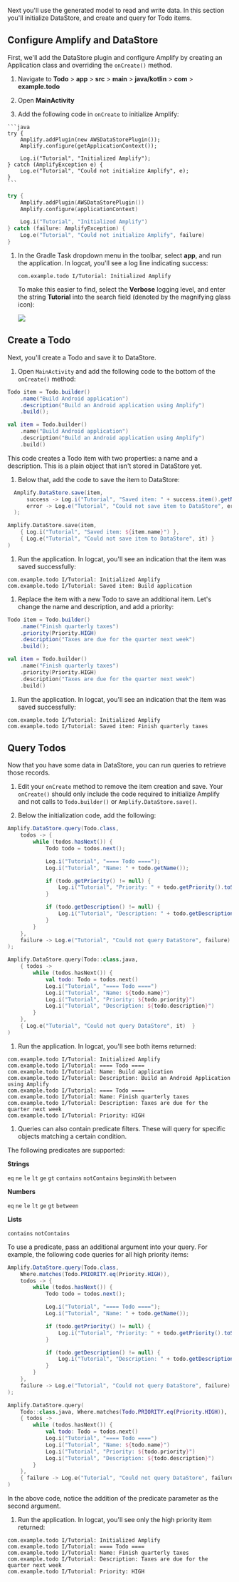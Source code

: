 Next you'll use the generated model to read and write data. In this section you'll initialize DataStore, and create and query for Todo items.

## Configure Amplify and DataStore

First, we'll add the DataStore plugin and configure Amplify by creating an Application class and overriding the `onCreate()` method.

1. Navigate to **Todo** > **app** > **src** > **main** > **java/kotlin** > **com** > **example.todo**

1. Open **MainActivity**

1. Add the following code in `onCreate` to initialize Amplify:

  <BlockSwitcher>
  <CodeBlock name="Java">
  
    ```java
    try {
        Amplify.addPlugin(new AWSDataStorePlugin());
        Amplify.configure(getApplicationContext());

        Log.i("Tutorial", "Initialized Amplify");
    } catch (AmplifyException e) {
        Log.e("Tutorial", "Could not initialize Amplify", e);
    }
    ```

  </CodeBlock>

  <CodeBlock name="Kotlin">

  ```kotlin
  try {
      Amplify.addPlugin(AWSDataStorePlugin())
      Amplify.configure(applicationContext)

      Log.i("Tutorial", "Initialized Amplify")
  } catch (failure: AmplifyException) {
      Log.e("Tutorial", "Could not initialize Amplify", failure)
  }
  ```

  </CodeBlock>
  </BlockSwitcher>

1. In the Gradle Task dropdown menu in the toolbar, select **app**, and run the application. In logcat, you'll see a log line indicating success:

    ```console
    com.example.todo I/Tutorial: Initialized Amplify
    ```

    To make this easier to find, select the **Verbose** logging level, and enter the string **Tutorial** into the search field (denoted by the magnifying glass icon):

    ![](/images/lib/getting-started/android/set-up-android-studio-logcat-setup.gif)

## Create a Todo

Next, you'll create a Todo and save it to DataStore.

1. Open `MainActivity` and add the following code to the bottom of the `onCreate()` method:

  <BlockSwitcher>
  <CodeBlock name="Java">

  ```java
  Todo item = Todo.builder()
      .name("Build Android application")
      .description("Build an Android application using Amplify")
      .build();
  ```

  </CodeBlock>

  <CodeBlock name="Kotlin">

  ```kotlin
  val item = Todo.builder()
      .name("Build Android application")
      .description("Build an Android application using Amplify")
      .build()
  ```

  </CodeBlock>
  </BlockSwitcher>

  This code creates a Todo item with two properties: a name and a description. This is a plain object that isn't stored in DataStore yet.

1. Below that, add the code to save the item to DataStore:

  <BlockSwitcher>
  <CodeBlock name="Java">

  ```java
    Amplify.DataStore.save(item,
        success -> Log.i("Tutorial", "Saved item: " + success.item().getName()),
        error -> Log.e("Tutorial", "Could not save item to DataStore", error)
    );
  ```

  </CodeBlock>

  <CodeBlock name="Kotlin">

  ```kotlin
  Amplify.DataStore.save(item,
      { Log.i("Tutorial", "Saved item: ${item.name}") },
      { Log.e("Tutorial", "Could not save item to DataStore", it) }
  )
  ```

  </CodeBlock>
  </BlockSwitcher>

1. Run the application. In logcat, you'll see an indication that the item was saved successfully:

  ```console
  com.example.todo I/Tutorial: Initialized Amplify
  com.example.todo I/Tutorial: Saved item: Build application
  ```

1. Replace the item with a new Todo to save an additional item. Let's change the name and description, and add a priority:

  <BlockSwitcher>
  <CodeBlock name="Java">

  ```java
  Todo item = Todo.builder()
      .name("Finish quarterly taxes")
      .priority(Priority.HIGH)
      .description("Taxes are due for the quarter next week")
      .build();
  ```

  </CodeBlock>

  <CodeBlock name="Kotlin">

  ```kotlin
  val item = Todo.builder()
      .name("Finish quarterly taxes")
      .priority(Priority.HIGH)
      .description("Taxes are due for the quarter next week")
      .build()
  ```

  </CodeBlock>
  </BlockSwitcher>

1. Run the application. In logcat, you'll see an indication that the item was saved successfully:

  ```console
  com.example.todo I/Tutorial: Initialized Amplify
  com.example.todo I/Tutorial: Saved item: Finish quarterly taxes
  ```

## Query Todos

Now that you have some data in DataStore, you can run queries to retrieve those records.

1. Edit your `onCreate` method to remove the item creation and save. Your `onCreate()` should only include the code required to initialize Amplify and not calls to `Todo.builder()` or `Amplify.DataStore.save()`.

1. Below the initialization code, add the following:

  <BlockSwitcher>
  <CodeBlock name="Java">

  ```java
  Amplify.DataStore.query(Todo.class,
      todos -> {
          while (todos.hasNext()) {
              Todo todo = todos.next();

              Log.i("Tutorial", "==== Todo ====");
              Log.i("Tutorial", "Name: " + todo.getName());

              if (todo.getPriority() != null) {
                  Log.i("Tutorial", "Priority: " + todo.getPriority().toString());
              }

              if (todo.getDescription() != null) {
                  Log.i("Tutorial", "Description: " + todo.getDescription());
              }
          }
      },
      failure -> Log.e("Tutorial", "Could not query DataStore", failure)
  );
  ```

  </CodeBlock>

  <CodeBlock name="Kotlin">

  ```kotlin
  Amplify.DataStore.query(Todo::class.java,
      { todos ->
          while (todos.hasNext()) {
              val todo: Todo = todos.next()
              Log.i("Tutorial", "==== Todo ====")
              Log.i("Tutorial", "Name: ${todo.name}")
              Log.i("Tutorial", "Priority: ${todo.priority}")
              Log.i("Tutorial", "Description: ${todo.description}")
          }
      },
      { Log.e("Tutorial", "Could not query DataStore", it)  }
  )
  ```

  </CodeBlock>
  </BlockSwitcher>

1. Run the application. In logcat, you'll see both items returned:

  ```console
  com.example.todo I/Tutorial: Initialized Amplify
  com.example.todo I/Tutorial: ==== Todo ====
  com.example.todo I/Tutorial: Name: Build application
  com.example.todo I/Tutorial: Description: Build an Android Application using Amplify
  com.example.todo I/Tutorial: ==== Todo ====
  com.example.todo I/Tutorial: Name: Finish quarterly taxes
  com.example.todo I/Tutorial: Description: Taxes are due for the quarter next week
  com.example.todo I/Tutorial: Priority: HIGH
  ```

1. Queries can also contain predicate filters. These will query for specific objects matching a certain condition.

  The following predicates are supported:

  **Strings**
  
  `eq` `ne` `le` `lt` `ge` `gt` `contains` `notContains` `beginsWith` `between`

  **Numbers**

  `eq` `ne` `le` `lt` `ge` `gt` `between`

  **Lists**

  `contains` `notContains`

  To use a predicate, pass an additional argument into your query. For example, the following code queries for all high priority items:

  <BlockSwitcher>
  <CodeBlock name="Java">

  ```java
  Amplify.DataStore.query(Todo.class,
      Where.matches(Todo.PRIORITY.eq(Priority.HIGH)),
      todos -> {
          while (todos.hasNext()) {
              Todo todo = todos.next();

              Log.i("Tutorial", "==== Todo ====");
              Log.i("Tutorial", "Name: " + todo.getName());

              if (todo.getPriority() != null) {
                  Log.i("Tutorial", "Priority: " + todo.getPriority().toString());
              }

              if (todo.getDescription() != null) {
                  Log.i("Tutorial", "Description: " + todo.getDescription());
              }
          }
      },
      failure -> Log.e("Tutorial", "Could not query DataStore", failure)
  );
  ```

  </CodeBlock>

  <CodeBlock name="Kotlin">

  ```kotlin
  Amplify.DataStore.query(
      Todo::class.java, Where.matches(Todo.PRIORITY.eq(Priority.HIGH)),
      { todos ->
          while (todos.hasNext()) {
              val todo: Todo = todos.next()
              Log.i("Tutorial", "==== Todo ====")
              Log.i("Tutorial", "Name: ${todo.name}")
              Log.i("Tutorial", "Priority: ${todo.priority}")
              Log.i("Tutorial", "Description: ${todo.description}")
          }
      },
      { failure -> Log.e("Tutorial", "Could not query DataStore", failure) }
  )
  ```

  </CodeBlock>
  </BlockSwitcher>

  In the above code, notice the addition of the predicate parameter as the second argument.

1. Run the application. In logcat, you'll see only the high priority item returned:

  ```console
  com.example.todo I/Tutorial: Initialized Amplify
  com.example.todo I/Tutorial: ==== Todo ====
  com.example.todo I/Tutorial: Name: Finish quarterly taxes
  com.example.todo I/Tutorial: Description: Taxes are due for the quarter next week
  com.example.todo I/Tutorial: Priority: HIGH
  ```
